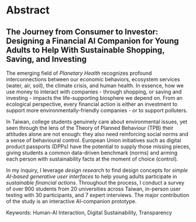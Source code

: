 # Abstract

::: {.content-hidden when-format="pdf"}
## The Journey from Consumer to Investor: Designing a Financial AI Companion for Young Adults to Help With Sustainable Shopping, Saving, and Investing
:::

The emerging field of *Planetary Health* recognizes profound interconnections between our economic behaviors, ecosystem services (water, air, soil), the climate crisis, and human health. In essence, how we use money to interact with companies - through shopping, or saving and investing - impacts the life-supporting biosphere we depend on. From an ecological perspective, every financial action is either an investment to support more environmentally-friendly companies - or to support polluters. 

In Taiwan, college students genuinely care about environmental issues, yet seen through the lens of the Theory of Planned Behaviour (TPB) their attitudes alone are not enough: they also need reinforcing social norms and a sense of behavioural control. European Union initiatives such as digital product passports (DPPs) have the potential to supply those missing pieces, giving students a common data-driven benchmark (norms) and arming each person with sustainability facts at the moment of choice (control).  

In my inquiry, I leverage *design research* to find design concepts for *simple AI-based generative user interfaces* to help young adults participate in *sustainable financial actions*. Throughout the process, I conduct a survey of over 900 students from 20 universities across Taiwan, in-person user testing with 30 participants, and 7 expert interviews. The major contribution of the study is an interactive AI-companion prototype.

Keywords: Human-AI Interaction, Digital Sustainability, Transparency